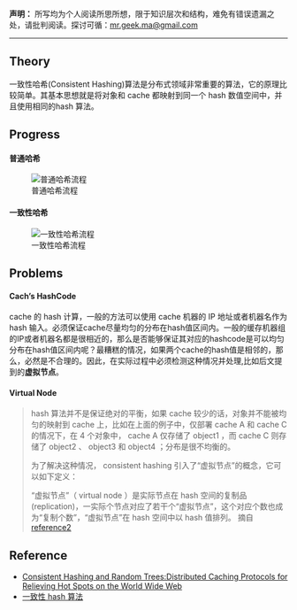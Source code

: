 **声明：** 所写均为个人阅读所思所想，限于知识层次和结构，难免有错误遗漏之处，请批判阅读。探讨可循：<mr.geek.ma@gmail.com>

* * *

## Theory

一致性哈希(Consistent Hashing)算法是分布式领域非常重要的算法，它的原理比较简单。其基本思想就是将对象和 cache 都映射到同一个 hash 数值空间中，并且使用相同的hash 算法。

<!--more-->

## Progress

#### 普通哈希

![普通哈希流程](http://www.gliffy.com/go/publish/image/6119491/L.png)

#### 一致性哈希

![一致性哈希流程](http://www.gliffy.com/go/publish/image/6119600/L.png)

## Problems

#### Cach's HashCode

cache 的 hash 计算，一般的方法可以使用 cache 机器的 IP 地址或者机器名作为hash 输入。必须保证cache尽量均匀的分布在hash值区间内。一般的缓存机器组的IP或者机器名都是很相近的，那么是否能够保证其对应的hashcode是可以均匀分布在hash值区间内呢？最糟糕的情况，如果两个cache的hash值是相邻的，那么，必然是不合理的。因此，在实际过程中必须检测这种情况并处理,比如后文提到的**虚拟节点**。

#### Virtual Node

> hash 算法并不是保证绝对的平衡，如果 cache 较少的话，对象并不能被均匀的映射到 cache 上，比如在上面的例子中，仅部署 cache A 和 cache C 的情况下，在 4 个对象中， cache A 仅存储了 object1 ，而 cache C 则存储了 object2 、 object3 和 object4 ；分布是很不均衡的。
>
> 为了解决这种情况， consistent hashing 引入了“虚拟节点”的概念，它可以如下定义：
>
> “虚拟节点”（ virtual node ）是实际节点在 hash 空间的复制品(replication)，一实际个节点对应了若干个“虚拟节点”，这个对应个数也成为“复制个数”，“虚拟节点”在 hash 空间中以 hash 值排列。
> 摘自[reference2][2]

## Reference

+ [Consistent Hashing and Random Trees:Distributed Caching Protocols for Relieving Hot Spots on the World Wide Web][1]
+ [一致性 hash 算法][2]

[1]: http://www.akamai.com/dl/technical_publications/ConsistenHashingandRandomTreesDistributedCachingprotocolsforrelievingHotSpotsontheworldwideweb.pdf
[2]: http://blog.csdn.net/sparkliang/article/details/5279393
